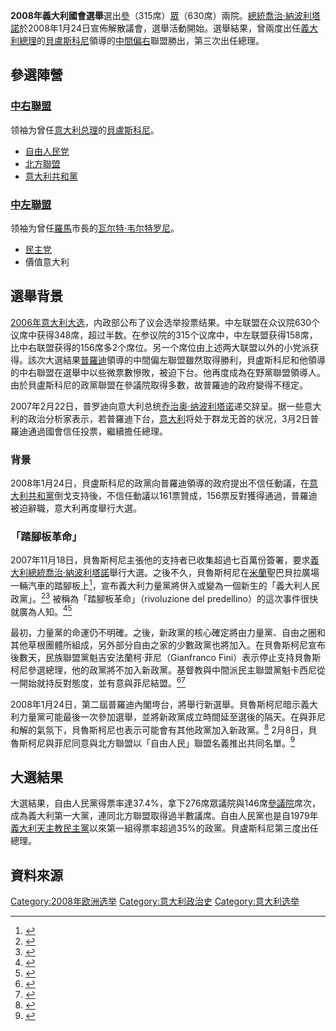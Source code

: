 '''2008年義大利國會選舉'''選出[[參議院|參]]（315席）[[眾議院|眾]]（630席）兩院。[[意大利總統|總統]][[喬治·納波利塔諾|喬治·納波利塔諾]]於2008年1月24日宣佈解散議會，選舉活動開始。選舉結果，曾兩度出任[[義大利總理|義大利總理]]的[[貝盧斯科尼|貝盧斯科尼]]領導的[[中間偏右|中間偏右]]聯盟勝出，第三次出任總理。

== 參選陣營 ==

=== [[中右聯盟|中右聯盟]] ===
领袖为曾任[[意大利总理|意大利总理]]的[[貝盧斯科尼|貝盧斯科尼]]。
* [[自由人民黨_(義大利)|自由人民党]]
* [[北方聯盟|北方聯盟]]
* [[意大利共和黨|意大利共和黨]]

=== [[中左聯盟|中左聯盟]] ===
领袖为曾任[[羅馬|羅馬]]市長的[[瓦尔特·韦尔特罗尼|瓦尔特·韦尔特罗尼]]。

* [[民主黨_(意大利)|民主党]]
* 價值意大利

== 選舉背景 ==
[[2006年意大利大选|2006年意大利大选]]，内政部公布了议会选举投票结果。中左联盟在众议院630个议席中获得348席，超过半数。在参议院的315个议席中，中左联盟获得158席，比中右联盟获得的156席多2个席位。另一个席位由上述两大联盟以外的小党派获得。該次大選結果[[普羅迪|普羅迪]]領導的中間偏左聯盟雖然取得勝利，貝盧斯科尼和他領導的中右聯盟在選舉中以些微票數慘敗，被迫下台。他再度成為在野黨聯盟領導人。由於貝盧斯科尼的政黨聯盟在參議院取得多數，故普羅迪的政府變得不穩定。

2007年2月22日，普罗迪向意大利总统[[乔治奥·纳波利塔诺|乔治奥·纳波利塔诺]]递交辞呈。据一些意大利的政治分析家表示，若普羅迪下台，[[意大利|意大利]]将处于群龙无首的状况，3月2日普羅迪通過國會信任投票，繼續擔任總理。

===背景===
2008年1月24日，貝盧斯科尼的政黨向普羅迪領導的政府提出不信任動議，在[[意大利共和黨|意大利共和黨]]倒戈支持後，不信任動議以161票贊成，156票反對獲得通過，普羅迪被迫辭職，意大利再度舉行大選。

===「踏腳板革命」===
2007年11月18日，貝魯斯柯尼主張他的支持者已收集超過七百萬份簽署，要求[[義大利總統|義大利總統]][[喬治·納波利塔諾|喬治·納波利塔諾]]舉行大選。之後不久，貝魯斯柯尼在[[米蘭|米蘭]]聖巴貝拉廣場一輛汽車的踏腳板上<ref>{{cite web |author=RCS Corriere della Sera |url=http://www.corriere.it/english/articoli/2008/01_Gennaio/02/casta.shtml |title=Corriere.it |publisher=Corriere.it |date= |accessdate=2012-02-28 |archive-date=2012-11-06 |archive-url=https://web.archive.org/web/20121106044612/http://www.corriere.it/english/articoli/2008/01_Gennaio/02/casta.shtml |dead-url=no }}</ref>，宣布義大利力量黨將併入或變為一個新生的「義大利人民政黨」。<ref>{{cite web |url=http://www.skylife.it/html/skylife/tg24/politica.html?idvideo=56053 |title=存档副本 |accessdate=2010-01-12 |deadurl=yes |archiveurl=https://web.archive.org/web/20090615195058/http://www.skylife.it/html/skylife/tg24/politica.html?idvideo=56053 |archivedate=2009-06-15 }}</ref><ref>{{cite web |url=http://www.corriere.it/politica/07_novembre_18/berlusconi_partito_popolo_italiano.shtml |title=«Oggi nasce il partito del popolo italiano». Corriere della Sera |publisher=Corriere.it |date=2007-11-18 |accessdate=2013-04-03 |archive-date=2013-10-29 |archive-url=https://web.archive.org/web/20131029201937/http://www.corriere.it/politica/07_novembre_18/berlusconi_partito_popolo_italiano.shtml |dead-url=no }}</ref> 被稱為「踏腳板革命」（rivoluzione del predellino）的這次事件很快就廣為人知。<ref>{{cite web |url=http://www.tempi.it/editoriale/002715-il-futuro-della-rivoluzione-del-predellino |title=Il futuro della rivoluzione del predellino | Tempi |publisher=Tempi.it |date= |deadurl=yes |archiveurl=https://web.archive.org/web/20120225130136/http://www.tempi.it/editoriale/002715-il-futuro-della-rivoluzione-del-predellino |archivedate=2012-02-25 |accessdate=2012-02-28 }}</ref><ref>{{cite web |url=http://ricerca.repubblica.it/repubblica/archivio/repubblica/2007/12/16/per-la-rivoluzione-del-predellino-il.html |title=E per la rivoluzione del predellino il Cavaliere lascia giacca e cravatta - Repubblica.it » Ricerca |publisher=Ricerca.repubblica.it |date=2010-10-29 |access-date=2012-02-28 |archive-url=https://archive.today/20120713025112/http://ricerca.repubblica.it/repubblica/archivio/repubblica/2007/12/16/per-la-rivoluzione-del-predellino-il.html |archive-date=2012-07-13 |dead-url=yes }}</ref>

最初，力量黨的命運仍不明確。之後，新政黨的核心確定將由力量黨、自由之圈和其他草根團體所組成，另外部分自由之家的少數政黨也將加入。在貝魯斯柯尼宣布後數天，民族聯盟黨魁吉安法蘭柯·菲尼（Gianfranco Fini）表示停止支持貝魯斯柯尼參選總理，他的政黨將不加入新政黨。基督教與中間派民主聯盟黨魁卡西尼從一開始就持反對態度，並有意與菲尼結盟。<ref>{{cite web |url=http://archiviostorico.corriere.it/2007/novembre/24/Basta_con_populismo_Affondo_Fini_co_9_071124006.shtml |title=«Basta con il populismo» Affondo di Fini e Casini |publisher=Corriere della Sera |date=2007-11-24 |accessdate=2012-02-28 |archive-date=2015-11-18 |archive-url=https://web.archive.org/web/20151118124656/http://archiviostorico.corriere.it/2007/novembre/24/Basta_con_populismo_Affondo_Fini_co_9_071124006.shtml |dead-url=no }}</ref><ref>{{cite web |url=http://archiviostorico.corriere.it/2007/dicembre/10/Fini_Vassallum_Truffa_ira_Forza_co_9_071210045.shtml |title=Fini: il Vassallum? Truffa L' ira di Forza Italia |publisher=Corriere della Sera |date=2007-12-10 |accessdate=2012-02-28 |archive-date=2015-09-27 |archive-url=https://web.archive.org/web/20150927022830/http://archiviostorico.corriere.it/2007/dicembre/10/Fini_Vassallum_Truffa_ira_Forza_co_9_071210045.shtml |dead-url=no }}</ref>

2008年1月24日，第二屆普羅迪內閣垮台，將舉行新選舉。貝魯斯柯尼暗示義大利力量黨可能最後一次參加選舉，並將新政黨成立時間延至選後的隔天。在與菲尼和解的氣氛下，貝魯斯柯尼也表示可能會有其他政黨加入新政黨。<ref>{{cite web |url=http://archiviostorico.corriere.it/2008/gennaio/26/Berlusconi_altri_anni_Faro_staffetta_co_9_080126025.shtml |title=Berlusconi: altri 5 anni? Farò staffetta come Blair |publisher=Corriere della Sera |date=2008-01-26 |accessdate=2012-02-28 |archive-date=2016-01-01 |archive-url=https://web.archive.org/web/20160101105027/http://archiviostorico.corriere.it/2008/gennaio/26/Berlusconi_altri_anni_Faro_staffetta_co_9_080126025.shtml |dead-url=no }}</ref> 2月8日，貝魯斯柯尼與菲尼同意與北方聯盟以「自由人民」聯盟名義推出共同名單。<ref>{{cite web |url=http://archiviostorico.corriere.it/2008/febbraio/09/Berlusconi_unite_ultimatum_all_Udc_co_9_080209017.shtml |title=Berlusconi: FI e An unite E dà l' ultimatum all' Udc |publisher=Corriere della Sera |date=2008-02-09 |accessdate=2012-02-28 |archive-date=2015-09-26 |archive-url=https://web.archive.org/web/20150926213730/http://archiviostorico.corriere.it/2008/febbraio/09/Berlusconi_unite_ultimatum_all_Udc_co_9_080209017.shtml |dead-url=no }}</ref>

==大選結果==
大選結果，自由人民黨得票率達37.4%，拿下276席眾議院與146席[[義大利參議院|參議院]]席次，成為義大利第一大黨，連同北方聯盟取得過半數議席。自由人民黨也是自1979年[[義大利天主教民主黨|義大利天主教民主黨]]以來第一組得票率超過35%的政黨。貝盧斯科尼第三度出任總理。

==資料來源==
<references/>

{{意大利選舉}}
[[Category:2008年欧洲选举|Category:2008年欧洲选举]]
[[Category:意大利政治史|Category:意大利政治史]]
[[Category:意大利选举|Category:意大利选举]]